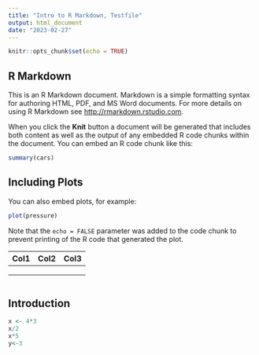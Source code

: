 ```yaml
---
title: "Intro to R Markdown, Testfile"
output: html_document
date: "2023-02-27"
---
```


```r
knitr::opts_chunk$set(echo = TRUE)
```

## R Markdown

This is an R Markdown document. Markdown is a simple formatting syntax for authoring HTML, PDF, and MS Word documents. For more details on using R Markdown see <http://rmarkdown.rstudio.com>.

When you click the **Knit** button a document will be generated that includes both content as well as the output of any embedded R code chunks within the document. You can embed an R code chunk like this:

```r
summary(cars)
```

## Including Plots

You can also embed plots, for example:

```r
plot(pressure)
```

Note that the `echo = FALSE` parameter was added to the code chunk to prevent printing of the R code that generated the plot.

| Col1 | Col2 | Col3 |
|------|------|------|
|      |      |      |
|      |      |      |
|      |      |      |

```r

```

## Introduction


```r
x <- 4*3
x/2
x*5 
y<-3
```
